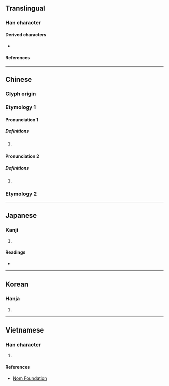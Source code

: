 {{character info}}
==Translingual==

===Han character===
{{Han char|rn=72|rad=日|as=06|sn=10|four=60113|canj=ALMO|ids=⿱日兆}}

====Derived characters====
* {{l|mul|[[𪳒]], [[𦃻]], [[𩺣]], [[𮄍]]}}

====References====
{{Han ref|kx=0494.210|dkj=13889|dj=0859.140|hdz=21508.150|uh=6641}}

----

==Chinese==
{{zh-forms}}
{{zh-wp|zh:晁姓}}

===Glyph origin===
{{Han etym}}

===Etymology 1===

====Pronunciation 1====
{{zh-pron
|m=Cháo
|m-s=
|c=siu6,ciu4
|c-t=
|g=
|h=pfs=
|j=
|md=
|mn=
|mn-t=
|w=
|x=
|mc=y
|oc=y
|cat=pn
}}

=====Definitions=====
{{zh-hanzi}}

# {{zh-alt-lb|鼂}} {{surname|zh}}

====Pronunciation 2====
{{zh-pron
|m=zhào
|cat=pn
}}

=====Definitions=====
{{zh-hanzi}}

# {{zh-only|晁陽}}

===Etymology 2===
{{zh-see|朝|v}}

----

==Japanese==

===Kanji===
{{ja-kanji|grade=|rs=日06}}

# {{rfdef|ja|sort=日06}}

====Readings====
* {{ja-readings|on=ちょう|kun=あさ|nanori=あきら, あさ}}

----

==Korean==

===Hanja===
{{ko-hanja|hangeul=조|eumhun=|rv=jo|mr=cho|y=co}}

# {{rfdef|ko|sort=日06}}

----

==Vietnamese==

===Han character===
{{vi-readings|rs=日06|reading=triều}}

# {{rfdef|vi|sort=日06}}

====References====
* [http://nomfoundation.org/common/nom_details.php?codepoint=6641 Nom Foundation]